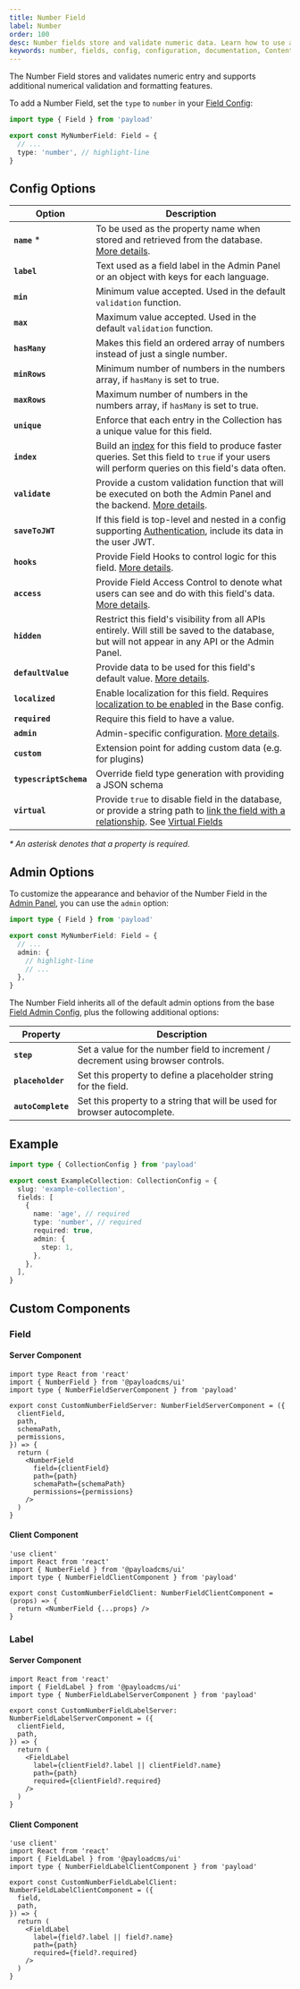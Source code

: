 ```yaml
---
title: Number Field
label: Number
order: 100
desc: Number fields store and validate numeric data. Learn how to use and format Number fields, see examples and Number field options.
keywords: number, fields, config, configuration, documentation, Content Management System, cms, headless, javascript, node, react, nextjs
---
```


The Number Field stores and validates numeric entry and supports additional numerical validation and formatting features.

<LightDarkImage
  srcLight="https://payloadcms.com/images/docs/fields/number.png"
  srcDark="https://payloadcms.com/images/docs/fields/number-dark.png"
  alt="Shows a Number field in the Payload Admin Panel"
  caption="Admin Panel screenshot of a Number field"
/>

To add a Number Field, set the `type` to `number` in your [Field Config](./overview):

```ts
import type { Field } from 'payload'

export const MyNumberField: Field = {
  // ...
  type: 'number', // highlight-line
}
```

## Config Options

| Option                 | Description                                                                                                                                                                                                                                                                                             |
| ---------------------- | ------------------------------------------------------------------------------------------------------------------------------------------------------------------------------------------------------------------------------------------------------------------------------------------------------- |
| **`name`** \*          | To be used as the property name when stored and retrieved from the database. [More details](/docs/fields/overview#field-names).                                                                                                                                                                         |
| **`label`**            | Text used as a field label in the Admin Panel or an object with keys for each language.                                                                                                                                                                                                                 |
| **`min`**              | Minimum value accepted. Used in the default `validation` function.                                                                                                                                                                                                                                      |
| **`max`**              | Maximum value accepted. Used in the default `validation` function.                                                                                                                                                                                                                                      |
| **`hasMany`**          | Makes this field an ordered array of numbers instead of just a single number.                                                                                                                                                                                                                           |
| **`minRows`**          | Minimum number of numbers in the numbers array, if `hasMany` is set to true.                                                                                                                                                                                                                            |
| **`maxRows`**          | Maximum number of numbers in the numbers array, if `hasMany` is set to true.                                                                                                                                                                                                                            |
| **`unique`**           | Enforce that each entry in the Collection has a unique value for this field.                                                                                                                                                                                                                            |
| **`index`**            | Build an [index](../database/indexes) for this field to produce faster queries. Set this field to `true` if your users will perform queries on this field's data often.                                                                                                                                 |
| **`validate`**         | Provide a custom validation function that will be executed on both the Admin Panel and the backend. [More details](/docs/fields/overview#validation).                                                                                                                                                   |
| **`saveToJWT`**        | If this field is top-level and nested in a config supporting [Authentication](/docs/authentication/overview), include its data in the user JWT.                                                                                                                                                         |
| **`hooks`**            | Provide Field Hooks to control logic for this field. [More details](../hooks/fields).                                                                                                                                                                                                                   |
| **`access`**           | Provide Field Access Control to denote what users can see and do with this field's data. [More details](../access-control/fields).                                                                                                                                                                      |
| **`hidden`**           | Restrict this field's visibility from all APIs entirely. Will still be saved to the database, but will not appear in any API or the Admin Panel.                                                                                                                                                        |
| **`defaultValue`**     | Provide data to be used for this field's default value. [More details](/docs/fields/overview#default-values).                                                                                                                                                                                           |
| **`localized`**        | Enable localization for this field. Requires [localization to be enabled](/docs/configuration/localization) in the Base config.                                                                                                                                                                         |
| **`required`**         | Require this field to have a value.                                                                                                                                                                                                                                                                     |
| **`admin`**            | Admin-specific configuration. [More details](#admin-options).                                                                                                                                                                                                                                           |
| **`custom`**           | Extension point for adding custom data (e.g. for plugins)                                                                                                                                                                                                                                               |
| **`typescriptSchema`** | Override field type generation with providing a JSON schema                                                                                                                                                                                                                                             |
| **`virtual`**          | Provide `true` to disable field in the database, or provide a string path to [link the field with a relationship](/docs/fields/relationship#linking-virtual-fields-with-relationships). See [Virtual Fields](https://payloadcms.com/blog/learn-how-virtual-fields-can-help-solve-common-cms-challenges) |

_\* An asterisk denotes that a property is required._

## Admin Options

To customize the appearance and behavior of the Number Field in the [Admin Panel](../admin/overview), you can use the `admin` option:

```ts
import type { Field } from 'payload'

export const MyNumberField: Field = {
  // ...
  admin: {
    // highlight-line
    // ...
  },
}
```

The Number Field inherits all of the default admin options from the base [Field Admin Config](./overview#admin-options), plus the following additional options:

| Property           | Description                                                                       |
| ------------------ | --------------------------------------------------------------------------------- |
| **`step`**         | Set a value for the number field to increment / decrement using browser controls. |
| **`placeholder`**  | Set this property to define a placeholder string for the field.                   |
| **`autoComplete`** | Set this property to a string that will be used for browser autocomplete.         |

## Example

```ts
import type { CollectionConfig } from 'payload'

export const ExampleCollection: CollectionConfig = {
  slug: 'example-collection',
  fields: [
    {
      name: 'age', // required
      type: 'number', // required
      required: true,
      admin: {
        step: 1,
      },
    },
  ],
}
```

## Custom Components

### Field

#### Server Component

```tsx
import type React from 'react'
import { NumberField } from '@payloadcms/ui'
import type { NumberFieldServerComponent } from 'payload'

export const CustomNumberFieldServer: NumberFieldServerComponent = ({
  clientField,
  path,
  schemaPath,
  permissions,
}) => {
  return (
    <NumberField
      field={clientField}
      path={path}
      schemaPath={schemaPath}
      permissions={permissions}
    />
  )
}
```

#### Client Component

```tsx
'use client'
import React from 'react'
import { NumberField } from '@payloadcms/ui'
import type { NumberFieldClientComponent } from 'payload'

export const CustomNumberFieldClient: NumberFieldClientComponent = (props) => {
  return <NumberField {...props} />
}
```

### Label

#### Server Component

```tsx
import React from 'react'
import { FieldLabel } from '@payloadcms/ui'
import type { NumberFieldLabelServerComponent } from 'payload'

export const CustomNumberFieldLabelServer: NumberFieldLabelServerComponent = ({
  clientField,
  path,
}) => {
  return (
    <FieldLabel
      label={clientField?.label || clientField?.name}
      path={path}
      required={clientField?.required}
    />
  )
}
```

#### Client Component

```tsx
'use client'
import React from 'react'
import { FieldLabel } from '@payloadcms/ui'
import type { NumberFieldLabelClientComponent } from 'payload'

export const CustomNumberFieldLabelClient: NumberFieldLabelClientComponent = ({
  field,
  path,
}) => {
  return (
    <FieldLabel
      label={field?.label || field?.name}
      path={path}
      required={field?.required}
    />
  )
}
```
